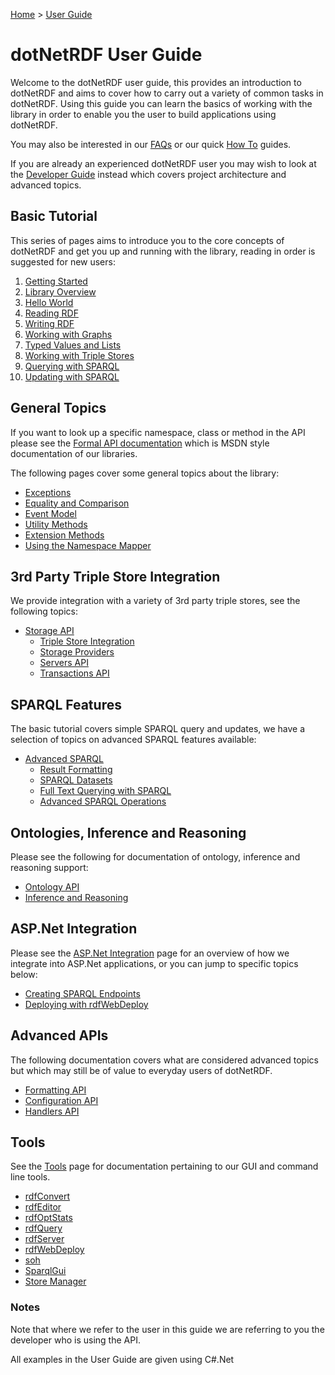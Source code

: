 [[Home]] > [[User Guide]]

= dotNetRDF User Guide =

Welcome to the dotNetRDF user guide, this provides an introduction to dotNetRDF and aims to cover how to carry out a variety of common tasks in dotNetRDF.  Using this guide you can learn the basics of working with the library in order to enable you the user to build applications using dotNetRDF.

You may also be interested in our [[FAQs]] or our quick [[How To]] guides.

If you are already an experienced dotNetRDF user you may wish to look at the [[Developer Guide]] instead which covers project architecture and advanced topics.

== Basic Tutorial ==

This series of pages aims to introduce you to the core concepts of dotNetRDF and get you up and running with the library, reading in order is suggested for new users:

# [[UserGuide/Getting Started|Getting Started]]
# [[UserGuide/Library Overview|Library Overview]]
# [[UserGuide/Hello World|Hello World]]
# [[UserGuide/Reading RDF|Reading RDF]]
# [[UserGuide/Writing RDF|Writing RDF]]
# [[UserGuide/Working with Graphs|Working with Graphs]]
# [[UserGuide/Typed Values and Lists|Typed Values and Lists]]
# [[UserGuide/Working with Triple Stores|Working with Triple Stores]]
# [[UserGuide/Querying with SPARQL|Querying with SPARQL]]
# [[UserGuide/Updating with SPARQL|Updating with SPARQL]]

== General Topics == 

If you want to look up a specific namespace, class or method in the API please see the [[http://www.dotnetrdf.org/api/|Formal API documentation]] which is MSDN style documentation of our libraries.

The following pages cover some general topics about the library:

* [[UserGuide/Exceptions|Exceptions]]
* [[UserGuide/Equality and Comparison|Equality and Comparison]]
* [[UserGuide/Event Model|Event Model]]
* [[UserGuide/Utility Methods|Utility Methods]]
* [[UserGuide/Extension Methods|Extension Methods]]
* [[UserGuide/Using the Namespace Mapper|Using the Namespace Mapper]]

== 3rd Party Triple Store Integration ==

We provide integration with a variety of 3rd party triple stores, see the following topics:

* [[UserGuide/Storage API|Storage API]]
** [[UserGuide/Triple Store Integration|Triple Store Integration]]
** [[UserGuide/Storage/Providers|Storage Providers]]
** [[UserGuide/Storage/Servers|Servers API]]
** [[UserGuide/Storage/Transactions|Transactions API]]

== SPARQL Features ==

The basic tutorial covers simple SPARQL query and updates, we have a selection of topics on advanced SPARQL features available:

* [[UserGuide/Advanced SPARQL|Advanced SPARQL]]
** [[UserGuide/Result Formatting|Result Formatting]]
** [[UserGuide/SPARQL Datasets|SPARQL Datasets]]
** [[UserGuide/Full Text Querying with SPARQL|Full Text Querying with SPARQL]]
** [[UserGuide/Advanced SPARQL Operations|Advanced SPARQL Operations]]

== Ontologies, Inference and Reasoning ==

Please see the following for documentation of ontology, inference and reasoning support:

* [[UserGuide/Ontology API|Ontology API]]
* [[UserGuide/Inference and Reasoning|Inference and Reasoning]]

== ASP.Net Integration ==

Please see the [[UserGuide/ASP.Net Integration|ASP.Net Integration]] page for an overview of how we integrate into ASP.Net applications, or you can jump to specific topics below:

* [[UserGuide/ASP/Creating SPARQL Endpoints|Creating SPARQL Endpoints]]
* [[UserGuide/ASP/Deploying with rdfWebDeploy|Deploying with rdfWebDeploy]]

== Advanced APIs ==

The following documentation covers what are considered advanced topics but which may still be of value to everyday users of dotNetRDF.

* [[UserGuide/Formatting API|Formatting API]]
* [[UserGuide/Configuration API|Configuration API]]
* [[UserGuide/Handlers API|Handlers API]]

== Tools ==

See the [[UserGuide/Tools|Tools]] page for documentation pertaining to our GUI and command line tools.

* [[UserGuide/Tools/rdfConvert|rdfConvert]] 
* [[UserGuide/Tools/rdfEditor|rdfEditor]] 
* [[UserGuide/Tools/rdfOptStats|rdfOptStats]] 
* [[UserGuide/Tools/rdfQuery|rdfQuery]]
* [[UserGuide/Tools/rdfServer|rdfServer]] 
* [[UserGuide/Tools/rdfWebDeploy|rdfWebDeploy]] 
* [[UserGuide/Tools/soh|soh]]
* [[UserGuide/Tools/SparqlGui|SparqlGui]]
* [[UserGuide/Tools/Store Manager|Store Manager]]

=== Notes ===

Note that where we refer to the user in this guide we are referring to you the developer who is using the API.

All examples in the User Guide are given using C#.Net